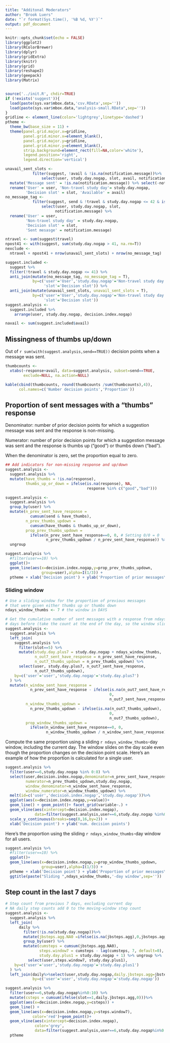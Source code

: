 ```yaml
---
title: "Additonal Moderators"
author: "Brook Luers"
date: "`r format(Sys.time(), '%B %d, %Y')`"
output: pdf_document
---
```


```r
knitr::opts_chunk$set(echo = FALSE)
library(ggplot2)
library(RColorBrewer)
library(dplyr)
library(gridExtra)
library(knitr)
library(grid)
library(reshape2)
library(geepack)
library(Matrix)


source('../init.R', chdir=TRUE)
if (!exists('suggest')){
  load(paste(sys.var$mbox.data,'csv.RData',sep=''))
  load(paste(sys.var$mbox.data,"analysis-small.RData",sep=''))
}
gridline <- element_line(color='lightgrey',linetype='dashed')
ptheme <-
  theme_bw(base_size = 11) +
  theme(panel.grid.major.x=gridline,
        panel.grid.minor.x=element_blank(),
        panel.grid.major.y=gridline,
        panel.grid.minor.y=element_blank(),
        strip.background=element_rect(fill=NA,color='white'),
        legend.position='right',
        legend.direction='vertical')
```


```r

unavail_sent_slots <-
            filter(suggest, !avail & !is.na(notification.message))%>%
                select(user, study.day.nogap, slot, avail, notification.message) %>%
  mutate('Message sent' = !is.na(notification.message)) %>% select(-notification.message) %>%
  rename('User' = user, 'Non-travel study day'= study.day.nogap,
         'Decision slot' = slot, 'Available' = avail)
no_message_tag <- 
            filter(suggest, send & !travel & study.day.nogap <= 42 & is.na(send.sedentary)) %>%
                select(user, study.day.nogap, slot, 
                      notification.message) %>%
  rename('User' = user,
         'Non-travel study day' = study.day.nogap,
         'Decision slot' = slot,
         'Sent mesasge' = notification.message)

ntravel <- sum(suggest$travel)
npost41 <- with(suggest, sum(study.day.nogap > 41, na.rm=T))
nexclude <- 
  ntravel + npost41 + nrow(unavail_sent_slots) + nrow(no_message_tag)

suggest.included <- 
  suggest %>%
  filter(!travel & study.day.nogap <= 41) %>%
  anti_join(mutate(no_message_tag, no_message_tag = T),
            by=c('user'='User','study.day.nogap'='Non-travel study day',
                 'slot'='Decision slot')) %>%
  anti_join(mutate(unavail_sent_slots, unavail_sent_slots = T),
            by=c('user'='User','study.day.nogap'='Non-travel study day',
                 'slot'='Decision slot'))
suggest.analysis <-
  suggest.included %>%
    arrange(user, study.day.nogap, decision.index.nogap)

navail <- sum(suggest.included$avail)

```

## Missingness of thumbs up/down
Out of `r sum(with(suggest.analysis,send==TRUE))` decision points when a message was sent.
```r

thumbcounts <-
  xtabs(~response+avail, data=suggest.analysis, subset=send==TRUE,
        exclude=NULL, na.action=NULL)

kable(cbind(thumbcounts, round(thumbcounts /sum(thumbcounts),4)),
      col.names=c('Number decision points','Proportion'))

```

## Proportion of sent messages with a "thumbs" response

Denominator: number of prior decision points for which a suggestion message was sent and the response is non-missing.

Numerator: number of prior decision points for which a suggestion message was sent and the response is thumbs up ("good") or thumbs down ("bad").

When the denominator is zero, set the proportion equal to zero.
```r
## Add indicators for non-missing response and up/down
suggest.analysis <-
  suggest.analysis %>%
  mutate(have_thumbs = !is.na(response),
         thumbs_up_or_down = ifelse(is.na(response), NA,
                                    response %in% c("good","bad"))) 

suggest.analysis <-
  suggest.analysis %>%
  group_by(user) %>%
  mutate(n_prev_sent_have_response =
           cumsum(send & have_thumbs),
         n_prev_thumbs_updown = 
           cumsum(have_thumbs & thumbs_up_or_down),
         prop_prev_thumbs_updown = 
           ifelse(n_prev_sent_have_response==0, 0, # Setting 0/0 = 0
                  n_prev_thumbs_updown / n_prev_sent_have_response)) %>%
  ungroup

```


```r
suggest.analysis %>%
  #filter(user==10) %>%
  ggplot()+
  geom_line(aes(x=decision.index.nogap,y=prop_prev_thumbs_updown,
                group=user),alpha=I(1/3)) +
  ptheme + xlab('Decision point') + ylab('Proportion of prior messages\nwith up/down response')

```

### Sliding window

```r
# Use a sliding window for the proportion of previous messages 
# that were given either thumbs up or thumbs down
ndays_window_thumbs <- 7 # the window in DAYS

# Get the cumulative number of sent messages with a response from ndays_window_thumbs
# days before (take the count at the end of the day, so the window slides on the day scale) 
suggest.analysis <-
  suggest.analysis %>%
  left_join( 
    suggest.analysis %>%
      filter(slot==5) %>%
      mutate(study.day.plus7 = study.day.nogap + ndays_window_thumbs,
             n_out7_sent_have_response = n_prev_sent_have_response,
             n_out7_thumbs_updown = n_prev_thumbs_updown) %>%
      select(user, study.day.plus7, n_out7_sent_have_response,
             n_out7_thumbs_updown),
    by=c('user'='user','study.day.nogap'='study.day.plus7')
  ) %>%
  mutate(n_window_sent_have_response = 
           n_prev_sent_have_response - ifelse(is.na(n_out7_sent_have_response),
                                              0,
                                              n_out7_sent_have_response),
         n_window_thumbs_updown =
           n_prev_thumbs_updown - ifelse(is.na(n_out7_thumbs_updown),
                                              0,
                                              n_out7_thumbs_updown),
         prop_window_thumbs_updown =
           ifelse(n_window_sent_have_response==0, 0,
                  n_window_thumbs_updown / n_window_sent_have_response))
```

Compute the same proportion using a sliding `r ndays_window_thumbs`-day window, including the current day. 
The window slides on the day scale even though the proportion changes on the decision point scale.
Here's an example of how the proportion is calculated for a single user.

```r
suggest.analysis %>%
  filter(user==6,study.day.nogap %in% 0:8) %>%
  select(user,decision.index.nogap,denominator=n_prev_sent_have_response,
         numerator=n_prev_thumbs_updown,study.day.nogap,
         window_denominator=n_window_sent_have_response,
         window_numerator=n_window_thumbs_updown) %>%
  melt(id=c('user','decision.index.nogap','study.day.nogap'))%>%
  ggplot(aes(x=decision.index.nogap,y=value))+
  geom_line() + geom_point()+ facet_grid(variable~.) +
  geom_vline(aes(xintercept=decision.index.nogap),
             data=filter(suggest.analysis,user==6,study.day.nogap %in%0:8,slot==5))+
  scale_y_continuous(breaks=seq(0,16,by=2)) +
  xlab('Decision point') + ylab('num. decision points')
```

Here's the proportion using the sliding `r ndays_window_thumbs`-day window for all users.

```r
suggest.analysis %>%
  #filter(user==10) %>%
  ggplot()+
  geom_line(aes(x=decision.index.nogap,y=prop_window_thumbs_updown,
                group=user),alpha=I(1/3)) +
  ptheme + xlab('Decision point') + ylab('Proportion of prior messages\nwith up/down response')+
  ggtitle(paste("Sliding ",ndays_window_thumbs,'-day window',sep=''))
```

## Step count in the last 7 days

```r
# Step count from previous 7 days, excluding current day
# NA daily step counts add 0 to the moving-window step count
suggest.analysis <-
  suggest.analysis %>%
  left_join(
      daily %>%
        filter(!is.na(study.day.nogap))%>%
        mutate(jbsteps.agg.NA0 =ifelse(is.na(jbsteps.agg),0,jbsteps.agg)) %>%
        group_by(user) %>%
        mutate(cumsteps = cumsum(jbsteps.agg.NA0),
               steps.window7 = cumsteps - lag(cumsteps, 7, default=0),
               study.day.plus1 = study.day.nogap + 1) %>% ungroup %>%
          select(user,steps.window7, study.day.plus1),
    by=c('user'='user','study.day.nogap'='study.day.plus1') 
  ) %>%
  left_join(daily%>%select(user,study.day.nogap,daily.jbsteps.agg=jbsteps.agg),
            by=c('user'='user','study.day.nogap'='study.day.nogap'))

```

```r
suggest.analysis %>%
  filter(user==6,study.day.nogap%in%0:10) %>%
  mutate(csteps = cumsum(ifelse(slot==1,daily.jbsteps.agg,0)))%>%
  ggplot(aes(x=decision.index.nogap,y=csteps)) +
  geom_line() +
  geom_line(aes(x=decision.index.nogap,y=steps.window7),
            color='red')+geom_point()+
  geom_vline(aes(xintercept=decision.index.nogap),
             color='grey',
             data=filter(suggest.analysis,user==6,study.day.nogap%in%0:10,slot==5)) + 
  ptheme
```